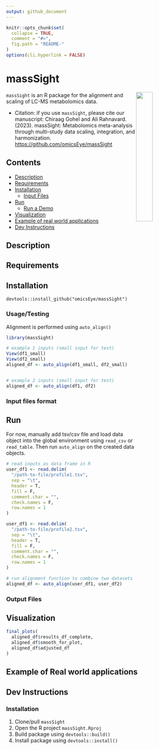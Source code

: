 ```yaml
---
output: github_document
---
```


<!-- README.md is generated from README.Rmd. Please edit that file -->

```r
knitr::opts_chunk$set(
  collapse = TRUE,
  comment = "#>",
  fig.path = "README-"
)
options(cli.hyperlink = FALSE)
```

# massSight

<img src="man/figures/massSight.png" align="right" width="30%"/></a>

`massSight` is an R package for the alignment and scaling of LC-MS metabolomics data.

-   Citation: if you use `massSight`, please cite our manuscript: Chiraag Gohel and Ali Rahnavard. (2023). massSight: Metabolomics meta-analysis through multi-study data scaling, integration, and harmonization. <https://github.com/omicsEye/massSight>

## Contents

-   [Description](#description)
-   [Requirements](#requirements)
-   [Installation](#installation)
    -   [Input Files](#input-files-format)
-   [Run](#run)
    -   [Run a Demo](#run-a-demo)
-   [Visualization](#visualization)
-   [Example of real world applications](#example-of-real-world-applications)
-   [Dev Instructions](#dev-instructions)

## Description {#description}

## Requirements {#requirements}

## Installation {#installation}

    devtools::install_github("omicsEye/massSight")
    
### Usage/Testing

Alignment is performed using `auto_align()`

```r
library(massSight)

# example 1 inputs (small input for test)
View(df1_small)
View(df2_small)
aligned_df <- auto_align(df1_small, df2_small)


# example 2 inputs (small input for test)
aligned_df <- auto_align(df1, df2)
```


### Input files format {#input-files-format}

## Run {#run}
For now, manually add tsv/csv file and load data object into the global environment using `read_csv` or `read_table`. Then run `auto_align` on the created data objects.

```r
# read inputs as data frame in R
user_df1 <- read.delim(
  "/path-to-file/profile1.tsv",
  sep = "\t",
  header = T,
  fill = F,
  comment.char = "",
  check.names = F,
  row.names = 1
)

user_df1 <- read.delim(
  "/path-to-file/profile2.tsv",
  sep = "\t",
  header = T,
  fill = F,
  comment.char = "",
  check.names = F,
  row.names = 1
)

# run alignment function to combine two datasets
aligned_df <- auto_align(user_df1, user_df2)
```



### Output Files


## Visualization {#visualization}

```r
final_plots(
  aligned_df$results_df_complete,
  aligned_df$smooth_for_plot,
  aligned_df$adjusted_df
)
```

## Example of Real world applications {#example-of-real-world-applications}

## Dev Instructions {#dev-instrutions}

### Installation

1.  Clone/pull `massSight`
2.  Open the R project `massSight.Rproj`
3.  Build package using `devtools::build()`
4.  Install package using `devtools::install()`

